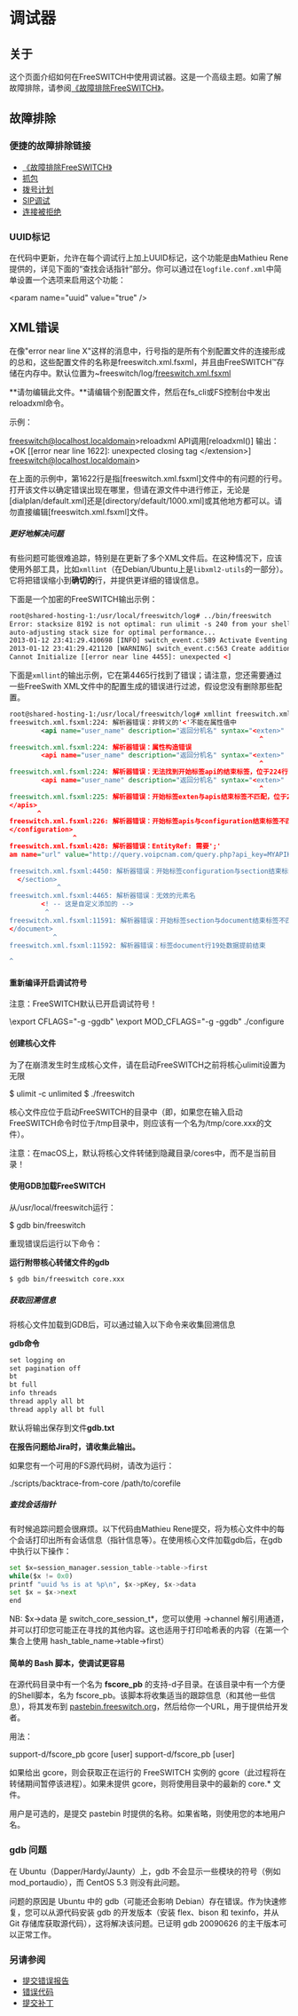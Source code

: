 # 调试器

## 关于

这个页面介绍如何在FreeSWITCH中使用调试器。这是一个高级主题。如需了解故障排除，请参阅[《故障排除FreeSWITCH》](./index.mdx#about)。

## 故障排除

### 便捷的故障排除链接

* [《故障排除FreeSWITCH》](./index.mdx#about)
* [抓包](https://wiki.freeswitch.org/wiki/Packet%5FCapture "抓包")
* [拨号计划](https://wiki.freeswitch.org/wiki/Dialplan%5FXML "拨号计划XML")
* [SIP调试](https://wiki.freeswitch.org/wiki/Sofia#Debugging%5FSofia-SIP "Sofia")
* [连接被拒绝](https://wiki.freeswitch.org/wiki/Connection%5FRefused "连接被拒绝")

### UUID标记

在代码中更新，允许在每个调试行上加上UUID标记，这个功能是由Mathieu Rene提供的，详见下面的“查找会话指针”部分。你可以通过在`logfile.conf.xml`中简单设置一个选项来启用这个功能：

&lt;param name="uuid" value="true" />

## XML错误

在像"error near line X"这样的消息中，行号指的是所有个别配置文件的连接形成的总和，这些配置文件的名称是freeswitch.xml.fsxml，并且由FreeSWITCH™存储在内存中。默认位置为\~freeswitch/log/[freeswitch.xml.fsxml](https://wiki.freeswitch.org/wiki/Freeswitch.xml.fsxml "Freeswitch.xml.fsxml")

**请勿编辑此文件。**请编辑个别配置文件，然后在fs\_cli或FS控制台中发出reloadxml命令。

示例：

freeswitch@localhost.localdomain>reloadxml
API调用[reloadxml()] 输出：
+OK [[error near line 1622]: unexpected closing tag &lt;/extension>]
freeswitch@localhost.localdomain>

在上面的示例中，第1622行是指[freeswitch.xml.fsxml]文件中的有问题的行号。打开该文件以确定错误出现在哪里，但请在源文件中进行修正，无论是[dialplan/default.xml]还是[directory/default/1000.xml]或其他地方都可以。请勿直接编辑[freeswitch.xml.fsxml]文件。

##### 更好地解决问题

有些问题可能很难追踪，特别是在更新了多个XML文件后。在这种情况下，应该使用外部工具，比如`xmllint`（在Debian/Ubuntu上是`libxml2-utils`的一部分）。它将把错误缩小到**确切的**行，并提供更详细的错误信息。

下面是一个加密的FreeSWITCH输出示例：

```xml
root@shared-hosting-1:/usr/local/freeswitch/log# ../bin/freeswitch
Error: stacksize 8192 is not optimal: run ulimit -s 240 from your shell before starting the application.
auto-adjusting stack size for optimal performance...
2013-01-12 23:41:29.410698 [INFO] switch_event.c:589 Activate Eventing Engine.
2013-01-12 23:41:29.421120 [WARNING] switch_event.c:563 Create additional event dispatch thread 0
Cannot Initialize [[error near line 4455]: unexpected <]
```

下面是`xmllint`的输出示例，它在第4465行找到了错误；请注意，您还需要通过一些FreeSwith XML文件中的配置生成的错误进行过滤，假设您没有删除那些配置。

```xml
root@shared-hosting-1:/usr/local/freeswitch/log# xmllint freeswitch.xml.fsxml
freeswitch.xml.fsxml:224: 解析器错误：非转义的'<'不能在属性值中
        <api name="user_name" description="返回分机名" syntax="<exten>"
                                                               ^
freeswitch.xml.fsxml:224: 解析器错误：属性构造错误
        <api name="user_name" description="返回分机名" syntax="<exten>"
                                                               ^
freeswitch.xml.fsxml:224: 解析器错误：无法找到开始标签api的结束标签，位于224行
        <api name="user_name" description="返回分机名" syntax="<exten>"
                                                               ^
freeswitch.xml.fsxml:225: 解析器错误：开始标签exten与apis结束标签不匹配，位于224行
</apis>
       ^
freeswitch.xml.fsxml:226: 解析器错误：开始标签apis与configuration结束标签不匹配，位于223行
</configuration>
                ^
freeswitch.xml.fsxml:428: 解析器错误：EntityRef: 需要';'
am name="url" value="http://query.voipcnam.com/query.php?api_key=MYAPIKEY&number
                                                                               ^
freeswitch.xml.fsxml:4450: 解析器错误：开始标签configuration与section结束标签不匹配，位于222行
  </section>
            ^
freeswitch.xml.fsxml:4465: 解析器错误：无效的元素名
        <! -- 这是自定义添加的 -->
         ^
freeswitch.xml.fsxml:11591: 解析器错误：开始标签section与document结束标签不匹配，位于221行
</document>
           ^
freeswitch.xml.fsxml:11592: 解析器错误：标签document行19处数据提前结束

^
```

#### 重新编译开启调试符号

注意：FreeSWITCH默认已开启调试符号！

\export CFLAGS="-g -ggdb"
\export MOD_CFLAGS="-g -ggdb"
./configure

#### 创建核心文件

为了在崩溃发生时生成核心文件，请在启动FreeSWITCH之前将核心ulimit设置为无限

$ ulimit -c unlimited
$ ./freeswitch

核心文件应位于启动FreeSWITCH的目录中（即，如果您在输入启动FreeSWITCH命令时位于/tmp目录中，则应该有一个名为/tmp/core.xxx的文件）。

注意：在macOS上，默认将核心文件转储到隐藏目录/cores中，而不是当前目录！

#### 使用GDB加载FreeSWITCH

从/usr/local/freeswitch运行：

$ gdb bin/freeswitch

重现错误后运行以下命令：

**运行附带核心转储文件的gdb**

```xml
$ gdb bin/freeswitch core.xxx
```

##### 获取回溯信息

将核心文件加载到GDB后，可以通过输入以下命令来收集回溯信息

**gdb命令**

```xml
set logging on
set pagination off
bt
bt full
info threads
thread apply all bt
thread apply all bt full
```

默认将输出保存到文件**gdb.txt**

**在报告问题给Jira时，请收集此输出。**

如果您有一个可用的FS源代码树，请改为运行：

./scripts/backtrace-from-core /path/to/corefile

##### 查找会话指针

有时候追踪问题会很麻烦。以下代码由Mathieu Rene提交，将为核心文件中的每个会话打印出所有会话信息（指针信息等）。在使用核心文件加载gdb后，在gdb中执行以下操作：

```python
set $x=session_manager.session_table->table->first
while($x != 0x0)
printf "uuid %s is at %p\n", $x->pKey, $x->data
set $x = $x->next
end
```

NB: $x->data 是 switch\_core\_session\_t\*，您可以使用 ->channel 解引用通道，并可以打印您可能正在寻找的其他内容。这也适用于打印哈希表的内容（在第一个集合上使用 hash\_table\_name->table->first）

#### 简单的 Bash 脚本，使调试更容易

在源代码目录中有一个名为 **fscore\_pb** 的支持-d子目录。在该目录中有一个方便的Shell脚本，名为 fscore\_pb。该脚本将收集适当的跟踪信息（和其他一些信息），将其发布到 [pastebin.freeswitch.org](http://pastebin.freeswitch.org)，然后给你一个URL，用于提供给开发者。

用法：

 support-d/fscore_pb gcore [user]
 support-d/fscore_pb [user]

如果给出 gcore，则会获取正在运行的 FreeSWITCH 实例的 gcore（此过程将在转储期间暂停该进程）。如果未提供 gcore，则将使用目录中的最新的 core.\* 文件。

用户是可选的，是提交 pastebin 时提供的名称。如果省略，则使用您的本地用户名。

### gdb 问题

在 Ubuntu（Dapper/Hardy/Jaunty）上，gdb 不会显示一些模块的符号（例如 mod\_portaudio），而 CentOS 5.3 则没有此问题。

问题的原因是 Ubuntu 中的 gdb（可能还会影响 Debian）存在错误。作为快速修复，您可以从源代码安装 gdb 的开发版本（安装 flex、bison 和 texinfo，并从 Git 存储库获取源代码），这将解决该问题。已证明 gdb 20090626 的主干版本可以正常工作。

### 另请参阅

* [提交错误报告](https://wiki.freeswitch.org/wiki/Reporting%5FBugs "提交错误报告")
* [错误代码](https://wiki.freeswitch.org/wiki/Error%5FCodes "错误代码")
* [提交补丁](https://wiki.freeswitch.org/wiki/Submitting%5FPatches "提交补丁")